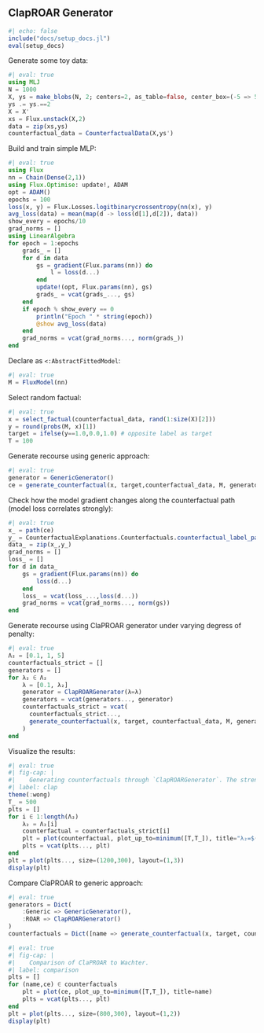 ## ClapROAR Generator

```julia
#| echo: false
include("docs/setup_docs.jl")
eval(setup_docs)
```

Generate some toy data:

```julia
#| eval: true
using MLJ
N = 1000
X, ys = make_blobs(N, 2; centers=2, as_table=false, center_box=(-5 => 5), cluster_std=0.1)
ys .= ys.==2
X = X'
xs = Flux.unstack(X,2)
data = zip(xs,ys)
counterfactual_data = CounterfactualData(X,ys')
```

Build and train simple MLP:

```julia
#| eval: true
using Flux
nn = Chain(Dense(2,1))
using Flux.Optimise: update!, ADAM
opt = ADAM()
epochs = 100
loss(x, y) = Flux.Losses.logitbinarycrossentropy(nn(x), y)
avg_loss(data) = mean(map(d -> loss(d[1],d[2]), data))
show_every = epochs/10
grad_norms = []
using LinearAlgebra
for epoch = 1:epochs
    grads_ = []
    for d in data
        gs = gradient(Flux.params(nn)) do
            l = loss(d...)
        end
        update!(opt, Flux.params(nn), gs)
        grads_ = vcat(grads_..., gs)
    end
    if epoch % show_every == 0
        println("Epoch " * string(epoch))
        @show avg_loss(data)
    end
    grad_norms = vcat(grad_norms..., norm(grads_))
end
```

Declare as `<:AbstractFittedModel`:

```julia
#| eval: true
M = FluxModel(nn)
```

Select random factual:

```julia
#| eval: true
x = select_factual(counterfactual_data, rand(1:size(X)[2])) 
y = round(probs(M, x)[1])
target = ifelse(y==1.0,0.0,1.0) # opposite label as target
T = 100
```

Generate recourse using generic approach:

```julia
#| eval: true
generator = GenericGenerator()
ce = generate_counterfactual(x, target,counterfactual_data, M, generator)
```

Check how the model gradient changes along the counterfactual path (model loss correlates strongly):

```julia
#| eval: true
x_ = path(ce)
y_ = CounterfactualExplanations.Counterfactuals.counterfactual_label_path(ce)
data_ = zip(x_,y_)
grad_norms = []
loss_ = []
for d in data_
    gs = gradient(Flux.params(nn)) do
        loss(d...)
    end
    loss_ = vcat(loss_...,loss(d...))
    grad_norms = vcat(grad_norms..., norm(gs))
end
```

Generate recourse using ClaPROAR generator under varying degress of penalty:

```julia
#| eval: true
Λ₂ = [0.1, 1, 5]
counterfactuals_strict = []
generators = []
for λ₂ ∈ Λ₂  
    λ = [0.1, λ₂]
    generator = ClapROARGenerator(λ=λ)
    generators = vcat(generators..., generator)
    counterfactuals_strict = vcat(
      counterfactuals_strict...,
      generate_counterfactual(x, target, counterfactual_data, M, generator; T=T)
    )
end
```

Visualize the results:

```julia
#| eval: true
#| fig-cap: |
#|    Generating counterfactuals through `ClapROARGenerator`. The strength of the penalty ($\lambda_2) increases from left to right.
#| label: clap
theme(:wong)
T_ = 500
plts = []
for i ∈ 1:length(Λ₂)
    λ₂ = Λ₂[i]
    counterfactual = counterfactuals_strict[i]  
    plt = plot(counterfactual, plot_up_to=minimum([T,T_]), title="λ₂=$(λ₂)")
    plts = vcat(plts..., plt)
end
plt = plot(plts..., size=(1200,300), layout=(1,3))
display(plt)
```

Compare ClaPROAR to generic approach:

```julia
#| eval: true
generators = Dict(
    :Generic => GenericGenerator(),
    :ROAR => ClapROARGenerator()
)
counterfactuals = Dict([name => generate_counterfactual(x, target, counterfactual_data, M, gen; T=T) for (name, gen) in generators])
```

```julia
#| eval: true
#| fig-cap: |
#|    Comparison of ClaPROAR to Wachter.
#| label: comparison
plts = []
for (name,ce) ∈ counterfactuals
    plt = plot(ce, plot_up_to=minimum([T,T_]), title=name)
    plts = vcat(plts..., plt)
end
plt = plot(plts..., size=(800,300), layout=(1,2))
display(plt)
```

